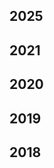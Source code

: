 <div class="tags">

## 2025

<ul>
  <PostAndDate
    date="2025-01-13"
    title="My Experience Learning Machine Learning & Mathematics"
    url="/my-experience-learning-machine-learning-and-mathematics"
  />
</ul>

## 2021

<ul>
  <PostAndDate
    date="2021-12-13"
    title="How I received 4 salary raises in 2 years of QuintoAndar as a Software Engineer"
    url="/how-i-received-4-salary-raises-in-2-years-of-quintoandar-as-a-software-engineer"
  />
  <PostAndDate date="2021-11-01" title="On Leaving" url="/on-leaving" />
</ul>

## 2020

<ul>
  <PostAndDate
    date="2020-10-18"
    title="Building a simple Individual Development Plan (IDP) with Notion"
    url="/building-an-individual-development-plan-with-notion"
  />
  <PostAndDate
    date="2020-06-25"
    title="Designing my Life's System"
    url="/designing-my-lifes-system"
  />
</ul>

## 2019

<ul>
  <PostAndDate
    date="2019-09-16"
    title="Designing my Learning Experience"
    url="/designing-my-learning-experience"
  />
</ul>

## 2018

<ul>
  <PostAndDate
    date="2018-01-03"
    title="Actionable advice to start learning to code"
    url="/actionable-advice-to-start-learning-to-code"
  />
</ul>

</div>
